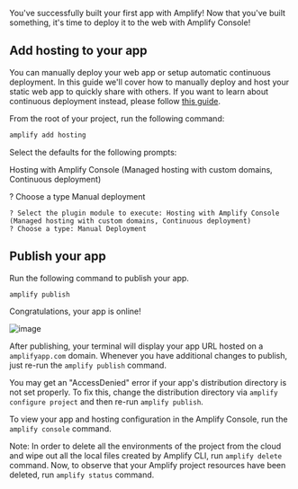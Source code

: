 You've successfully built your first app with Amplify! Now that you've built something, it's time to deploy it to the web with Amplify Console!

## Add hosting to your app
You can manually deploy your web app or setup automatic continuous deployment. In this guide we'll cover how to manually deploy and host your static web app to quickly share with others. If you want to learn about continuous deployment instead, please follow [this guide](https://docs.aws.amazon.com/amplify/latest/userguide/multi-environments.html#standard).

From the root of your project, run the following command: 

```bash
amplify add hosting
```

Select the defaults for the following prompts:

Hosting with Amplify Console (Managed hosting with custom domains, Continuous deployment)

? Choose a type Manual deployment


```console
? Select the plugin module to execute: Hosting with Amplify Console (Managed hosting with custom domains, Continuous deployment)
? Choose a type: Manual Deployment
```

## Publish your app

Run the following command to publish your app.

```bash
amplify publish
```

Congratulations, your app is online!

![image](/images/browser-published-updated.png)

After publishing, your terminal will display your app URL hosted on a `amplifyapp.com` domain. Whenever you have additional changes to publish, just re-run the `amplify publish` command.

You may get an "AccessDenied" error if your app's distribution directory is not set properly. To fix this, change the distribution directory via `amplify configure project` and then re-run `amplify publish`.

To view your app and hosting configuration in the Amplify Console, run the `amplify console` command.

Note: In order to delete all the environments of the project from the cloud and wipe out all the local files created by Amplify CLI, run `amplify delete` command. Now, to observe that your Amplify project resources have been deleted, run `amplify status` command.